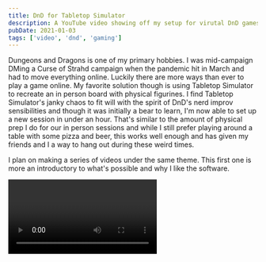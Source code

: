 ```yaml
---
title: DnD for Tabletop Simulator
description: A YouTube video showing off my setup for virutal DnD games
pubDate: 2021-01-03
tags: ['video', 'dnd', 'gaming']
---
```



Dungeons and Dragons is one of my primary hobbies. I was mid-campaign DMing a Curse of Strahd campaign when the pandemic hit in March and had to move everything online. Luckily there are more ways than ever to play a game online. My favorite solution though is using Tabletop Simulator to recreate an in person board with physical figurines. I find Tabletop Simulator's janky chaos to fit will with the spirit of DnD's nerd improv sensibilities and though it was initially a bear to learn, I'm now able to set up a new session in under an hour. That's similar to the amount of physical prep I do for our in person sessions and while I still prefer playing around a table with some pizza and beer, this works well enough and has given my friends and I a way to hang out during these weird times.

I plan on making a series of videos under the same theme. This first one is more an introductory to what's possible and why I like the software.

<Video id="KHM7ytMx7EY" />
